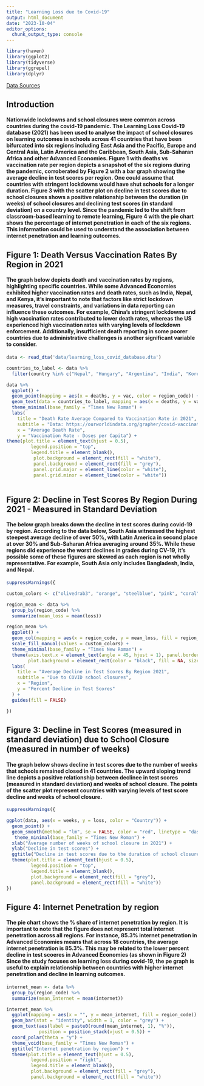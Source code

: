 ```yaml
---
title: "Learning Loss due to Covid-19"
output: html_document
date: "2023-10-04"
editor_options: 
  chunk_output_type: console
---
```


```r
library(haven)
library(ggplot2)
library(tidyverse)
library(ggrepel)
library(dplyr)
```

[Data Sources](https://microdata.worldbank.org/index.php/catalog/3769/get-microdata)

## Introduction 

#### Nationwide lockdowns and school closures were common across countries during the covid-19 pandemic. The Learning Loss Covid-19 database (2021) has been used to analyse the impact of school closures on learning outcomes in schools across 41 countries that have been bifurcated into six regions including East Asia and the Pacific, Europe and Central Asia, Latin America and the Caribbean, South Asia, Sub-Saharan Africa and other Advanced Economies. Figure 1 with deaths vs vaccination rate per region depicts a snapshot of the six regions during the pandemic, corroberated by Figure 2 with a bar graph showing the average decline in test scores per region. One could assume that countries with stringent lockdowns would have shut schools for a longer duration. Figure 3 with the scatter plot on decline in test scores due to school closures shows a positive relationship between the duration (in weeks) of school closures and declining test scores (in standard deviation) on a country level. Since the pandemic led to the shift from classroom-based learning to remote learning, Figure 4 with the pie chart shows the percentage of internet penetration in each of the six regions. This information could be used to understand the association between internet penetration and learning outcomes. 

## Figure 1: Death Versus Vaccination Rates By Region in 2021

#### The graph below depicts death and vaccination rates by regions, highlighting specific countries. While some Advanced Economies exhibited higher vaccination rates and death rates, such as India, Nepal, and Kenya, it's important to note that factors like strict lockdown measures, travel constraints, and variations in data reporting can influence these outcomes. For example, China's stringent lockdowns and high vaccination rates contributed to lower death rates, whereas the US experienced high vaccination rates with varying levels of lockdown enforcement. Additionally, insufficient death reporting in some poorer countries due to administrative challenges is another significant variable to consider.


```r

data <- read_dta('data/learning_loss_covid_database.dta')

countries_to_label <- data %>%
  filter(country %in% c("Nepal", "Hungary", "Argentina", "India", "Korea", "United States", "Kenya", "China", "Germany"))

data %>%
  ggplot() +
  geom_point(mapping = aes(x = deaths, y = vac, color = region_code)) +
  geom_text(data = countries_to_label, mapping = aes(x = deaths, y = vac, label = country)) + 
  theme_minimal(base_family = "Times New Roman") +
  labs(
    title = "Death Rate Average Compared to Vaccination Rate in 2021",
    subtitle = "Data: https://ourworldindata.org/grapher/covid-vaccination-doses-per-capita",
    x = "Average Death Rate",
    y = "Vaccination Rate - Doses per Capita") +
theme(plot.title = element_text(hjust = 0.5),
         legend.position = "top",
         legend.title = element_blank(),
          plot.background = element_rect(fill = "white"),  
          panel.background = element_rect(fill = "grey"),
          panel.grid.major = element_line(color = "white"),
          panel.grid.minor = element_line(color = "white"))
  
```

## Figure 2: Decline in Test Scores By Region During 2021 - Measured in Standard Deviation

#### The below graph breaks down the decline in test scores during covid-19 by region. According to the data below, South Asia witnessed the highest steepest average decline of over 50%, with Latin America in second place at over 30% and Sub-Saharan Africa averaging around 35%. While these regions did experience the worst declines in grades during CV-19, it's possible some of these figures are skewed as each region is not wholly representative. For example, South Asia only includes Bangladesh, India, and Nepal. 


```r

suppressWarnings({ 

custom_colors <- c("olivedrab3", "orange", "steelblue", "pink", "coral", "violet")

region_mean <- data %>%
  group_by(region_code) %>%
  summarize(mean_loss = mean(loss))

region_mean %>%
  ggplot() +
  geom_col(mapping = aes(x = region_code, y = mean_loss, fill = region_code), color = "grey") +
  scale_fill_manual(values = custom_colors) +
  theme_minimal(base_family = "Times New Roman") +
  theme(axis.text.x = element_text(angle = 45, hjust = 1), panel.border = element_rect(color = "grey", fill = NA, size = 0.5), 
        plot.background = element_rect(color = "black", fill = NA, size = 0.5)) +
  labs(
    title = "Average Decline in Test Scores By Region 2021",
    subtitle = "Due to COVID school closures",
    x = "Region",
    y = "Percent Decline in Test Scores"
  ) + 
  guides(fill = FALSE)

}) 
```

## Figure 3: Decline in Test Scores (measured in standard deviation) due to School Closure (measured in number of weeks)

#### The graph below shows decline in test scores due to the number of weeks that schools remained closed in 41 countries. The upward sloping trend line depicts a positive relationship between declinee in test scores (measured in standard deviation) and weeks of school closure. The points of the scatter plot represent countries with varying levels of test score decline  and weeks of school closure. 


``` r

suppressWarnings({ 

ggplot(data, aes(x = weeks, y = loss, color = "Country")) + 
  geom_point() + 
  geom_smooth(method = "lm", se = FALSE, color = "red", linetype = "dashed") +
   theme_minimal(base_family = "Times New Roman") +
  xlab("Average number of weeks of school closure in 2021") + 
  ylab("Decline in test scores") +
  ggtitle("Decline in test scores due to the duration of school closure") +
  theme(plot.title = element_text(hjust = 0.5),
         legend.position = "top",
         legend.title = element_blank(),
         plot.background = element_rect(fill = "grey"),  
         panel.background = element_rect(fill = "white"))
}) 
```

## Figure 4: Internet Penetration by region 

#### The pie chart shows the % share of internet penetration by region. It is important to note that the figure does not represent total internet penetration across all regions. For instance, 85.3% internet penetration in Advanced Economies means that across 18 countries, the average internet penetration is 85.3%. This may be related to the lower percent decline in test scoeres in Advanced Economies (as shown in Figure 2) Since the study focuses on learning loss during covid-19, the pe graph is useful to explain relationship between countries with higher internet penetration and decline in learning outcomes. 

```r

internet_mean <- data %>%
  group_by(region_code) %>%
  summarize(mean_internet = mean(internet))

internet_mean %>%
  ggplot(mapping = aes(x = "", y = mean_internet, fill = region_code)) +
  geom_bar(stat = "identity", width = 1, color = "grey") +
  geom_text(aes(label = paste0(round(mean_internet, 1), "%")),
            position = position_stack(vjust = 0.5)) +
  coord_polar(theta = "y") +
  theme_void(base_family = "Times New Roman") +
  ggtitle("Internet penetration by region") +
  theme(plot.title = element_text(hjust = 0.5),
         legend.position = "right",
         legend.title = element_blank(),
         plot.background = element_rect(fill = "grey"),  
         panel.background = element_rect(fill = "white")) 
         
```

